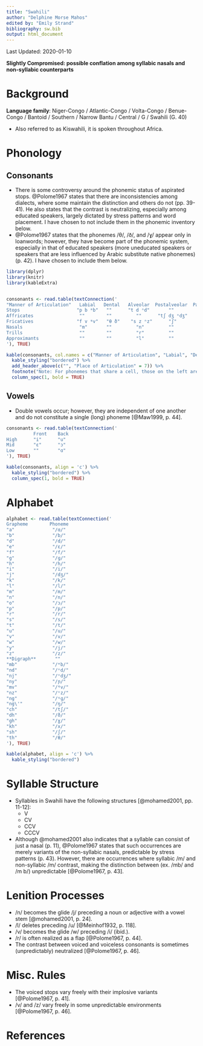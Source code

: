 ```yaml
---
title: "Swahili"
author: "Delphine Morse Mahos"
edited by: "Emily Strand"
bibliography: sw.bib
output: html_document
---
```


Last Updated: 2020-01-10

**Slightly Compromised: possible conflation among syllabic nasals and non-syllabic counterparts**

# Background

**Language family**: Niger-Congo / Atlantic-Congo / Volta-Congo / Benue-Congo / Bantoid / Southern / Narrow Bantu / Central / G / Swahili (G. 40)

* Also referred to as Kiswahili, it is spoken throughout Africa.

# Phonology

## Consonants

* There is some controversy around the phonemic status of aspirated stops. @Polome1967 states that there are inconsistencies among dialects, where some maintain the distinction and others do not (pp. 39-41). He also states that the contrast is neutralizing, especially among educated speakers, largely dictated by stress patterns and word placement. I have chosen to not include them in the phonemic inventory below.
* @Polome1967 states that the phonemes /θ/, /ð/, and /ɣ/ appear only in loanwords; however, they have become part of the phonemic system, especially in that of educated speakers (more uneducated speakers or speakers that are less influenced by Arabic substitute native phonemes) (p. 42). I have chosen to include them below.

```r

library(dplyr)
library(knitr)
library(kableExtra)


consonants <- read.table(textConnection('
"Manner of Articulation"   Labial   Dental   Alveolar  Postalveolar  Palatal     Velar   Glottal
Stops                     "p b ᵐb"   ""      "t d ⁿd"       ""         ""      "k ɡ ᵑɡ"    ""
Affricates                 ""        ""         ""      "tʃ dʒ ⁿdʒ"    ""         ""       ""
Fricatives                "f v ᶬv"   "θ ð"    "s z ⁿz"      "ʃ"        ""        "x ɣ"     "h"
Nasals                     "m"       ""         "n"         ""         "ɲ"        "ŋ"      ""
Trills                     ""        ""         "r"         ""         ""         ""       ""
Approximants               ""        ""         "l"         ""         "j"        "w"      ""
'), TRUE)

kable(consonants, col.names = c("Manner of Articulation", "Labial", "Dental", "Alveolar", "Postalveolar", "Palatal", "Velar", "Glottal"), align = 'c') %>%
  kable_styling("bordered") %>%
  add_header_above(c("", "Place of Articulation" = 7)) %>%
  footnote("Note: For phonemes that share a cell, those on the left are voiceless and those on the right are voiced. Where three phonemes share a cell, they are ordered voiceless, voiced, and prenasalized.", general_title = "") %>%
  column_spec(1, bold = TRUE)
```

## Vowels

* Double vowels occur; however, they are independent of one another and do not constitute a single (long) phoneme [@Maw1999, p. 44].

```r
consonants <- read.table(textConnection('
          Front    Back
High      "i"      "u"
Mid       "ɛ"      "ɔ"
Low       ""       "ɑ"
'), TRUE)

kable(consonants, align = 'c') %>%
  kable_styling("bordered") %>%
  column_spec(1, bold = TRUE)
```

# Alphabet

```r

alphabet <- read.table(textConnection('
Grapheme        Phoneme
"a"              "/ɑ/"
"b"              "/b/"
"d"              "/d/"
"e"              "/ɛ/"
"f"              "/f/"
"g"              "/ɡ/"
"h"              "/h/"
"i"              "/i/"
"j"              "/dʒ/"
"k"              "/k/"
"l"              "/l/"
"m"              "/m/"
"n"              "/n/"
"o"              "/ɔ/"
"p"              "/p/"
"r"              "/r/"
"s"              "/s/"
"t"              "/t/"
"u"              "/u/"
"v"              "/v/"
"w"              "/w/"
"y"              "/j/"
"z"              "/z/"
**Digraph**       ""
"mb"             "/ᵐb/"
"nd"             "/ⁿd/"
"nj"             "/ⁿdʒ/"
"ny"             "/ɲ/"
"mv"             "/ᶬv/"
"nz"             "/ⁿz/"
"ng"             "/ᵑɡ/"
"ng\'"           "/ŋ/"
"ch"             "/tʃ/"
"dh"             "/ð/"
"gh"             "/ɣ/"
"kh"             "/x/"
"sh"             "/ʃ/"
"th"             "/θ/"
'), TRUE)

kable(alphabet, align = 'c') %>%
  kable_styling("bordered")
```

# Syllable Structure

* Syllables in Swahili have the following structures [@mohamed2001, pp. 11-12]:
    - V
    - CV
    - CCV
    - CCCV
* Although @mohamed2001 also indicates that a syllable can consist of just a nasal (p. 11), @Polome1967 states that such occurrences are merely variants of the non-syllabic nasals, predictable by stress patterns (p. 43). However, there are occurrences where syllabic /m/ and non-syllabic /m/ contrast, making the distinction between (ex. /mb/ and /m b/) unpredictable [@Polome1967, p. 43].

# Lenition Processes

* /n/ becomes the glide /j/ preceding a noun or adjective with a vowel stem [@mohamed2001, p. 24].
* /l/ deletes preceding /u/ [@Meinhof1932, p. 118].
* /v/ becomes the glide /w/ preceding /i/ (ibid.).
* /r/ is often realized as a flap [@Polome1967, p. 44].
* The contrast between voiced and voiceless consonants is sometimes (unpredictably) neutralized [@Polome1967, p. 46].

# Misc. Rules

* The voiced stops vary freely with their implosive variants [@Polome1967, p. 41].
* /v/ and /z/ vary freely in some unpredictable environments [@Polome1967, p. 46].

# References
